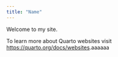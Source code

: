```yaml
---
title: "Name"
---
```


Welcome to my site.

To learn more about Quarto websites visit <https://quarto.org/docs/websites>.aaaaaa
